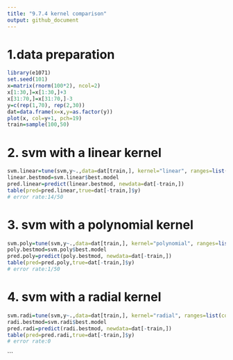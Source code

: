 ```yaml
---
title: "9.7.4 kernel comparison"
output: github_document
---
```


# 1.data preparation
```R
library(e1071)
set.seed(101)
x=matrix(rnorm(100*2), ncol=2)
x[1:30,]=x[1:30,]+3
x[31:70,]=x[31:70,]-3
y=c(rep(1,70), rep(2,30))
dat=data.frame(x=x,y=as.factor(y))
plot(x, col=y+1, pch=19)
train=sample(100,50)
```

# 2. svm with a linear kernel
```R
svm.linear=tune(svm,y~.,data=dat[train,], kernel="linear", ranges=list(cost=c(0.001,0.01,0.1,1,5,10,100)))
linear.bestmod=svm.linear$best.model
pred.linear=predict(linear.bestmod, newdata=dat[-train,])
table(pred=pred.linear,true=dat[-train,]$y)
# error rate:14/50
```

# 3. svm with a polynomial kernel
```R
svm.poly=tune(svm,y~.,data=dat[train,], kernel="polynomial", ranges=list(cost=c(0.001,0.01,0.1,1,5,10,100), degree=c(1,2,3,4,5)))
poly.bestmod=svm.poly$best.model
pred.poly=predict(poly.bestmod, newdata=dat[-train,])
table(pred=pred.poly,true=dat[-train,]$y)
# error rate:1/50
```

# 4. svm with a radial kernel
```R
svm.radi=tune(svm,y~.,data=dat[train,], kernel="radial", ranges=list(cost=c(0.001,0.01,0.1,1,5,10,100), gamma=c(0.5,1,2,3,4)))
radi.bestmod=svm.radi$best.model
pred.radi=predict(radi.bestmod, newdata=dat[-train,])
table(pred=pred.radi,true=dat[-train,]$y)
# error rate:0
```
```